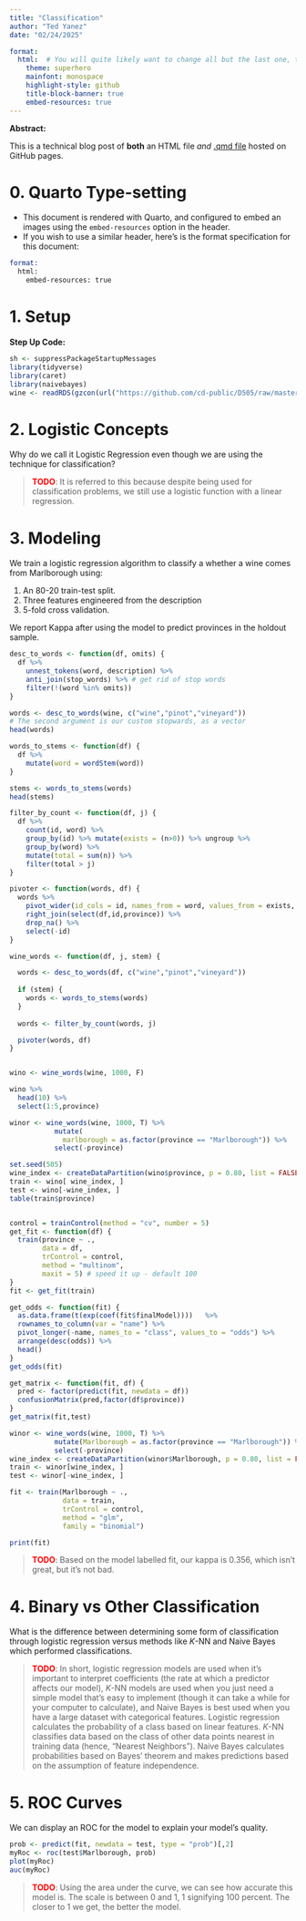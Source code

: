 ```yaml
---
title: "Classification"
author: "Ted Yanez"
date: "02/24/2025"

format: 
  html:  # You will quite likely want to change all but the last one, to taste
    theme: superhero  
    mainfont: monospace
    highlight-style: github
    title-block-banner: true
    embed-resources: true
---
```


**Abstract:**

This is a technical blog post of **both** an HTML file *and* [.qmd file](https://raw.githubusercontent.com/cd-public/D505/refs/heads/master/hws/src/cond.qmd) hosted on GitHub pages.

# 0. Quarto Type-setting

- This document is rendered with Quarto, and configured to embed an images using the `embed-resources` option in the header.
- If you wish to use a similar header, here's is the format specification for this document:

```email
format: 
  html:
    embed-resources: true
```

# 1. Setup

**Step Up Code:**

```r
sh <- suppressPackageStartupMessages
library(tidyverse)
library(caret)
library(naivebayes)
wine <- readRDS(gzcon(url("https://github.com/cd-public/D505/raw/master/dat/pinot.rds")))
```

# 2. Logistic Concepts

Why do we call it Logistic Regression even though we are using the technique for classification?

> <span style="color:red;font-weight:bold">TODO</span>: It is referred to this because despite being used for classification problems, we still use a logistic function with a linear regression.

# 3. Modeling

We train a logistic regression algorithm to classify a whether a wine comes from Marlborough using:

1. An 80-20 train-test split.
2. Three features engineered from the description
3. 5-fold cross validation.

We report Kappa after using the model to predict provinces in the holdout sample.

```r
desc_to_words <- function(df, omits) { 
  df %>%
    unnest_tokens(word, description) %>%
    anti_join(stop_words) %>% # get rid of stop words
    filter(!(word %in% omits))
}

words <- desc_to_words(wine, c("wine","pinot","vineyard"))
# The second argument is our custom stopwards, as a vector
head(words)

words_to_stems <- function(df) { 
  df %>%
    mutate(word = wordStem(word))
}

stems <- words_to_stems(words)
head(stems)

filter_by_count <- function(df, j) { 
  df %>%
    count(id, word) %>% 
    group_by(id) %>% mutate(exists = (n>0)) %>% ungroup %>% 
    group_by(word) %>% 
    mutate(total = sum(n)) %>% 
    filter(total > j)
}

pivoter <- function(words, df) {
  words %>%
    pivot_wider(id_cols = id, names_from = word, values_from = exists, values_fill = list(exists=0)) %>% 
    right_join(select(df,id,province)) %>% 
    drop_na() %>% 
    select(-id)
}

wine_words <- function(df, j, stem) { 

  words <- desc_to_words(df, c("wine","pinot","vineyard"))
  
  if (stem) {
    words <- words_to_stems(words)
  }
  
  words <- filter_by_count(words, j)

  pivoter(words, df)
}


wino <- wine_words(wine, 1000, F)

wino %>% 
  head(10) %>% 
  select(1:5,province)

winor <- wine_words(wine, 1000, T) %>% 
           mutate(
             marlborough = as.factor(province == "Marlborough")) %>%
           select(-province)

set.seed(505)
wine_index <- createDataPartition(wino$province, p = 0.80, list = FALSE)
train <- wino[ wine_index, ]
test <- wino[-wine_index, ]
table(train$province)


control = trainControl(method = "cv", number = 5)
get_fit <- function(df) {
  train(province ~ .,
        data = df, 
        trControl = control,
        method = "multinom",
        maxit = 5) # speed it up - default 100
}
fit <- get_fit(train)

get_odds <- function(fit) {
  as.data.frame(t(exp(coef(fit$finalModel))))   %>%
  rownames_to_column(var = "name") %>%
  pivot_longer(-name, names_to = "class", values_to = "odds") %>%
  arrange(desc(odds)) %>%
  head()
}
get_odds(fit)

get_matrix <- function(fit, df) {
  pred <- factor(predict(fit, newdata = df))
  confusionMatrix(pred,factor(df$province))
}
get_matrix(fit,test)

winor <- wine_words(wine, 1000, T) %>% 
           mutate(Marlborough = as.factor(province == "Marlborough")) %>%
           select(-province)
wine_index <- createDataPartition(winor$Marlborough, p = 0.80, list = FALSE)
train <- winor[wine_index, ]
test <- winor[-wine_index, ]

fit <- train(Marlborough ~ .,
             data = train, 
             trControl = control,
             method = "glm",
             family = "binomial")

print(fit)
```
> <span style="color:red;font-weight:bold">TODO</span>: Based on the model labelled fit, our kappa is 0.356, which isn't great, but it's not bad.

# 4. Binary vs Other Classification

What is the difference between determining some form of classification through logistic regression versus methods like $K$-NN and Naive Bayes which performed classifications.

> <span style="color:red;font-weight:bold">TODO</span>: In short, logistic regression models are used when it's important to interpret coefficients (the rate at which a predictor affects our model), $K$-NN models are used when you just need a simple model that's easy to implement (though it can take a while for your computer to calculate), and  Naive Bayes is best used when you have a large dataset with categorical features. Logistic regression calculates the probability of a class based on linear features. $K$-NN classifies data based on the class of other data points nearest in training data (hence, "Nearest Neighbors"). Naive Bayes calculates probabilities based on Bayes' theorem and makes predictions based on the assumption of feature independence.


# 5. ROC Curves

We can display an ROC for the model to explain your model's quality.

```r
prob <- predict(fit, newdata = test, type = "prob")[,2]
myRoc <- roc(test$Marlborough, prob)
plot(myRoc)
auc(myRoc)
```

> <span style="color:red;font-weight:bold">TODO</span>: Using the area under the curve, we can see how accurate this model is. The scale is between 0 and 1, 1 signifying 100 percent. The closer to 1 we get, the better the model.
